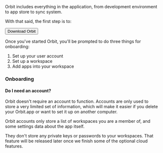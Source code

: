 
<IntroText>
  Orbit includes everything in the application, from development environment to app store to sync
  system.
</IntroText>

With that said, the first step is to:

<Space size="xl" />
<Button size="xl" coat="purple">Download Orbit</Button>
<Space size="xl" />
<Divider />
<Space />

Once you've started Orbit, you'll be prompted to do three things for onboarding:

1. Set up your user account
2. Set up a workspace
3. Add apps into your workspace

### Onboarding

#### Do I need an account?

Orbit doesn't require an account to function. Accounts are only used to store a very limited set of
information, which will make it easier if you delete your Orbit.app or want to set it up on another
computer.

Orbit accounts only store a list of workspaces you are a member of, and some settings data about the
app itself.

They don't store any private keys or passwords to your workspaces. That feature will be released
later once we finish some of the optional cloud features.
